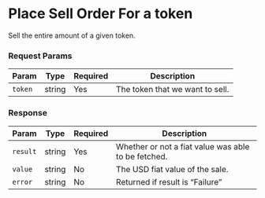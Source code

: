 # Place Sell Order For a token

Sell the entire amount of a given token.

### Request Params

| Param | Type | Required | Description |
| ---- | ---- | ---- | ----------- |
| `token` | string | Yes | The token that we want to sell. |

### Response

| Param | Type | Required | Description |
| ---- | ---- | ---- | ----------- |
| `result` | string | Yes | Whether or not a fiat value was able to be fetched. |
| `value` | string | No | The USD fiat value of the sale. |
| `error` | string | No | Returned if result is “Failure” |
